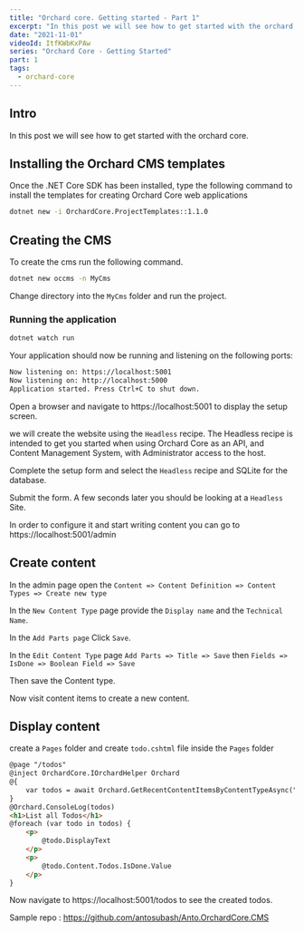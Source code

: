 ```yaml
---
title: "Orchard core. Getting started - Part 1"
excerpt: "In this post we will see how to get started with the orchard core."
date: "2021-11-01"
videoId: ItfKWbKxPAw
series: "Orchard Core - Getting Started"
part: 1
tags:
  - orchard-core
---
```

<TOCInline toc={props.toc} asDisclosure />

## Intro

In this post we will see how to get started with the orchard core.

## Installing the Orchard CMS templates

Once the .NET Core SDK has been installed, type the following command to install the templates for creating Orchard Core web applications

```bash
dotnet new -i OrchardCore.ProjectTemplates::1.1.0
```

## Creating the CMS

To create the cms run the following command.

```bash
dotnet new occms -n MyCms
```

Change directory into the `MyCms` folder and run the project.

### Running the application

```bash
dotnet watch run
```

Your application should now be running and listening on the following ports:

```bash
Now listening on: https://localhost:5001
Now listening on: http://localhost:5000
Application started. Press Ctrl+C to shut down.
```

Open a browser and navigate to https://localhost:5001 to display the setup screen.

we will create the website using the `Headless` recipe. The Headless recipe is intended to get you started when using Orchard Core as an API, and Content Management System, with Administrator access to the host.

Complete the setup form and select the `Headless` recipe and SQLite for the database.

Submit the form. A few seconds later you should be looking at a `Headless` Site.

In order to configure it and start writing content you can go to https://localhost:5001/admin

## Create content

In the admin page open the `Content => Content Definition => Content Types => Create new type`

In the `New Content Type` page provide the `Display name` and the `Technical Name`.

In the `Add Parts page` Click `Save`.

In the `Edit Content Type` page `Add Parts => Title => Save` then `Fields => IsDone => Boolean Field => Save`

Then save the Content type.

Now visit content items to create a new content.

## Display content

create a `Pages` folder and create `todo.cshtml` file inside the `Pages` folder

```html
@page "/todos"
@inject OrchardCore.IOrchardHelper Orchard
@{
    var todos = await Orchard.GetRecentContentItemsByContentTypeAsync("Todos");
}
@Orchard.ConsoleLog(todos)
<h1>List all Todos</h1>
@foreach (var todo in todos) {
    <p>
        @todo.DisplayText
    </p>
    <p>
        @todo.Content.Todos.IsDone.Value
    </p>
}
```

Now navigate to https://localhost:5001/todos to see the created todos.

Sample repo : https://github.com/antosubash/Anto.OrchardCore.CMS
